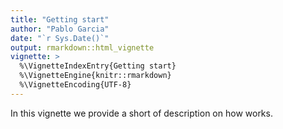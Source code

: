 ```yaml
---
title: "Getting start"
author: "Pablo Garcia"
date: "`r Sys.Date()`"
output: rmarkdown::html_vignette
vignette: >
  %\VignetteIndexEntry{Getting start}
  %\VignetteEngine{knitr::rmarkdown}
  %\VignetteEncoding{UTF-8}
---
```


In this vignette we provide a short of description on how \code{firstR} works.
